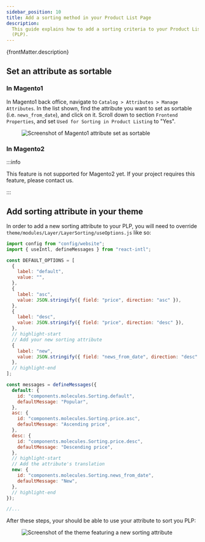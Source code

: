 ```yaml
---
sidebar_position: 10
title: Add a sorting method in your Product List Page
description:
  This guide explains how to add a sorting criteria to your Product List Page
  (PLP).
---
```



<p>{frontMatter.description}</p>

## Set an attribute as sortable

### In Magento1

In Magento1 back office, navigate to `Catalog > Attributes > Manage Attributes`.
In the list shown, find the attribute you want to set as sortable (i.e.
`news_from_date`), and click on it. Scroll down to section
`Frontend Properties`, and set `Used for Sorting in Product Listing` to "Yes".

<Figure>

![Screenshot of Magento1 attribute set as sortable](./assets/magento1-sort-attribute.png)

</Figure>

### In Magento2

:::info

This feature is not supported for Magento2 yet. If your project requires this
feature, please <ContactLink>contact us</ContactLink>.

:::

## Add sorting attribute in your theme

In order to add a new sorting attribute to your PLP, you will need to override
`theme/modules/Layer/LayerSorting/useOptions.js` like so:

```jsx title="theme/modules/Layer/LayerSorting/useOptions.js"
import config from "config/website";
import { useIntl, defineMessages } from "react-intl";

const DEFAULT_OPTIONS = [
  {
    label: "default",
    value: "",
  },
  {
    label: "asc",
    value: JSON.stringify({ field: "price", direction: "asc" }),
  },
  {
    label: "desc",
    value: JSON.stringify({ field: "price", direction: "desc" }),
  },
  // highlight-start
  // Add your new sorting attribute
  {
    label: "new",
    value: JSON.stringify({ field: "news_from_date", direction: "desc" }),
  },
  // highlight-end
];

const messages = defineMessages({
  default: {
    id: "components.molecules.Sorting.default",
    defaultMessage: "Popular",
  },
  asc: {
    id: "components.molecules.Sorting.price.asc",
    defaultMessage: "Ascending price",
  },
  desc: {
    id: "components.molecules.Sorting.price.desc",
    defaultMessage: "Descending price",
  },
  // highlight-start
  // Add the attribute's translation
  new: {
    id: "components.molecules.Sorting.news_from_date",
    defaultMessage: "New",
  },
  // highlight-end
});

//...
```

After these steps, your should be able to use your attribute to sort you PLP:

<Figure>

![Screenshot of the theme featuring a new sorting attribute](./assets/theme-sorting-attribute.png)

</Figure>
